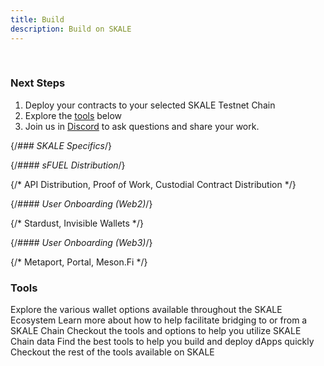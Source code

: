 ```yaml
---
title: Build
description: Build on SKALE
---
```


<br />
<SelectChain client:load text="Selected Chain" blockClick={true} showDetails={true} />

### Next Steps

1. Deploy your contracts to your selected SKALE Testnet Chain
2. Explore the [tools](#tools) below
3. Join us in [Discord](https://discord.com/invite/gM5XBy6) to ask questions and share your work.

{/*### SKALE Specifics*/}

{/*#### sFUEL Distribution*/}

{/* API Distribution, Proof of Work, Custodial Contract Distribution */}

{/*#### User Onboarding (Web2)*/}

{/* Stardust, Invisible Wallets */}

{/*#### User Onboarding (Web3)*/}

{/* Metaport, Portal, Meson.Fi */}

### Tools
<CardGrid>
	<a style="text-decoration: none;" href="/tools/wallets">
		<Card title="Wallets">
			Explore the various wallet options available throughout the SKALE Ecosystem
		</Card>
	</a>
	<a style="text-decoration: none;" href="/tools/bridges">
		<Card title="Bridging">
			Learn more about how to help facilitate bridging to or from a SKALE Chain
		</Card>
	</a>
	<a style="text-decoration: none;" href="/tools/data">
		<Card title="Data & Indexers">
			Checkout the tools and options to help you utilize SKALE Chain data
		</Card>
	</a>
	<a style="text-decoration: none;" href="/tools/libraries">
		<Card title="Developer Tools">
			Find the best tools to help you build and deploy dApps quickly
		</Card>
	</a>
</CardGrid>
<br />
<a style="text-decoration: none;" href="/tools">
	<Card title="Explore More Tools">
		Checkout the rest of the tools available on SKALE
	</Card>
</a>
